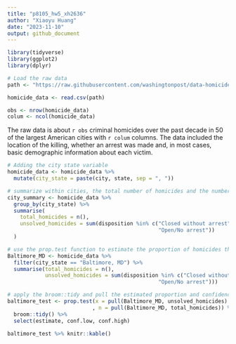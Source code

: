 ```yaml
---
title: "p8105_hw5_xh2636"
author: "Xiaoyu Huang"
date: "2023-11-10"
output: github_document
---
```


```r
library(tidyverse)
library(ggplot2)
library(dplyr)
```

```r
# Load the raw data
path <- "https://raw.githubusercontent.com/washingtonpost/data-homicides/master/homicide-data.csv"

homicide_data <- read.csv(path)
```

```r
obs <- nrow(homicide_data)
colum <- ncol(homicide_data)
```

The raw data is about `r obs` criminal homicides over the past decade in 50 of the largest American cities with `r colum` columns. The data included the location of the killing, whether an arrest was made and, in most cases, basic demographic information about each victim. 

```r
# Adding the city state variable
homicide_data <- homicide_data %>%
  mutate(city_state = paste(city, state, sep = ", "))

# summarize within cities, the total number of homicides and the number of unsolved homicides
city_summary <- homicide_data %>%
  group_by(city_state) %>%
  summarise(
    total_homicides = n(),
    unsolved_homicides = sum(disposition %in% c("Closed without arrest", 
                                                "Open/No arrest"))
  )
```

```r
# use the prop.test function to estimate the proportion of homicides that are unsolved
Baltimore_MD <- homicide_data %>%
  filter(city_state == "Baltimore, MD") %>%
  summarise(total_homicides = n(),
            unsolved_homicides = sum(disposition %in% c("Closed without arrest", 
                                                "Open/No arrest")))

# apply the broom::tidy and pull the estimated proportion and confidence intervals
baltimore_test <- prop.test(x = pull(Baltimore_MD, unsolved_homicides)
                           , n = pull(Baltimore_MD, total_homicides)) %>%
  broom::tidy() %>%
  select(estimate, conf.low, conf.high)

baltimore_test %>% knitr::kable()
```
